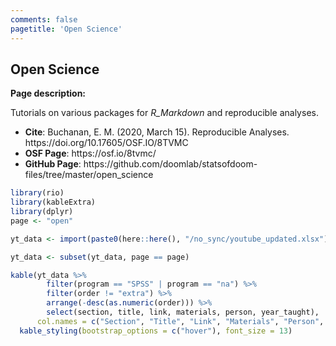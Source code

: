 ```yaml
---
comments: false
pagetitle: 'Open Science'
---
```


## Open Science

**Page description:**

Tutorials on various packages for _R_Markdown_ and reproducible analyses.

- **Cite**: Buchanan, E. M. (2020, March 15). Reproducible Analyses. https://doi.org/10.17605/OSF.IO/8TVMC 
- **OSF Page**: https://osf.io/8tvmc/
- **GitHub Page**: https://github.com/doomlab/statsofdoom-files/tree/master/open_science

```r
library(rio)
library(kableExtra)
library(dplyr)
page <- "open"

yt_data <- import(paste0(here::here(), "/no_sync/youtube_updated.xlsx"))

yt_data <- subset(yt_data, page == page)
```

```r
kable(yt_data %>% 
        filter(program == "SPSS" | program == "na") %>% 
        filter(order != "extra") %>% 
        arrange(-desc(as.numeric(order))) %>%
        select(section, title, link, materials, person, year_taught),
      col.names = c("Section", "Title", "Link", "Materials", "Person", "Year Taught")) %>% 
  kable_styling(bootstrap_options = c("hover"), font_size = 13)
```

